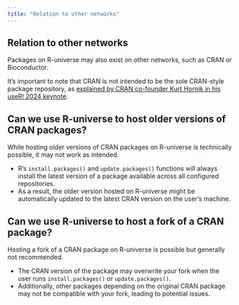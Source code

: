 ```yaml
---
title: "Relation to other networks"
---
```


## Relation to other networks

Packages on R-universe may also exist on other networks, such as CRAN or Bioconductor.

It's important to note that CRAN is not intended to be the sole CRAN-style package repository, as [explained by CRAN co-founder Kurt Hornik in his useR! 2024 keynote](https://static.sched.com/hosted_files/userconf2024/41/user2024_CRAN.pdf#page=8).  

## Can we use R-universe to host older versions of CRAN packages?

While hosting older versions of CRAN packages on R-universe is technically possible, it may not work as intended.  

- R's `install.packages()` and `update.packages()` functions will always install the latest version of a package available across all configured repositories.  
- As a result, the older version hosted on R-universe might be automatically updated to the latest CRAN version on the user’s machine.  

## Can we use R-universe to host a fork of a CRAN package?

Hosting a fork of a CRAN package on R-universe is possible but generally not recommended.

- The CRAN version of the package may overwrite your fork when the user runs `install.packages()` or `update.packages()`.  
- Additionally, other packages depending on the original CRAN package may not be compatible with your fork, leading to potential issues.  
